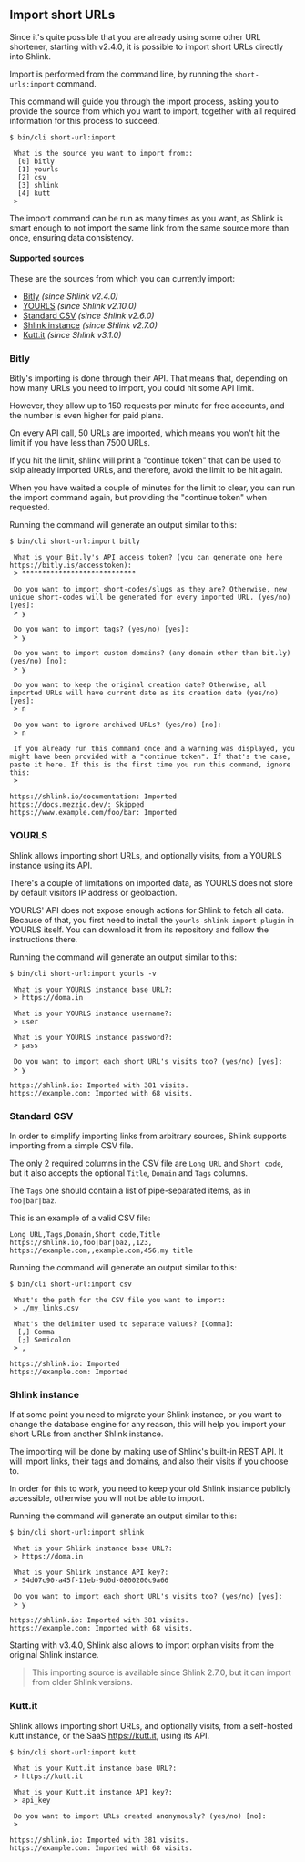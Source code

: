 
## Import short URLs

Since it's quite possible that you are already using some other URL shortener, starting with v2.4.0, it is possible to import short URLs directly into Shlink.

Import is performed from the command line, by running the `short-urls:import` command.

This command will guide you through the import process, asking you to provide the source from which you want to import, together with all required information for this process to succeed.

```
$ bin/cli short-url:import

 What is the source you want to import from::
  [0] bitly
  [1] yourls
  [2] csv
  [3] shlink
  [4] kutt
 >
```

The import command can be run as many times as you want, as Shlink is smart enough to not import the same link from the same source more than once, ensuring data consistency.

#### Supported sources

These are the sources from which you can currently import:

* [Bitly](/documentation/advanced/import-short-urls#bitly) *(since Shlink v2.4.0)*
* [YOURLS](/documentation/advanced/import-short-urls#yourls) *(since Shlink v2.10.0)*
* [Standard CSV](/documentation/advanced/import-short-urls#standard-csv) *(since Shlink v2.6.0)*
* [Shlink instance](/documentation/advanced/import-short-urls#shlink-instance) *(since Shlink v2.7.0)*
* [Kutt.it](/documentation/advanced/import-short-urls#kuttit) *(since Shlink v3.1.0)*

### Bitly

Bitly's importing is done through their API. That means that, depending on how many URLs you need to import, you could hit some API limit.

However, they allow up to 150 requests per minute for free accounts, and the number is even higher for paid plans.

On every API call, 50 URLs are imported, which means you won't hit the limit if you have less than 7500 URLs.

If you hit the limit, shlink will print a "continue token" that can be used to skip already imported URLs, and therefore, avoid the limit to be hit again.

When you have waited a couple of minutes for the limit to clear, you can run the import command again, but providing the "continue token" when requested.

Running the command will generate an output similar to this:

```shell
$ bin/cli short-url:import bitly

 What is your Bit.ly's API access token? (you can generate one here https://bitly.is/accesstoken):
 > ****************************

 Do you want to import short-codes/slugs as they are? Otherwise, new unique short-codes will be generated for every imported URL. (yes/no) [yes]:
 > y

 Do you want to import tags? (yes/no) [yes]:
 > y

 Do you want to import custom domains? (any domain other than bit.ly) (yes/no) [no]:
 > y

 Do you want to keep the original creation date? Otherwise, all imported URLs will have current date as its creation date (yes/no) [yes]:
 > n

 Do you want to ignore archived URLs? (yes/no) [no]:
 > n

 If you already run this command once and a warning was displayed, you might have been provided with a "continue token". If that's the case, paste it here. If this is the first time you run this command, ignore this:
 >

https://shlink.io/documentation: Imported
https://docs.mezzio.dev/: Skipped
https://www.example.com/foo/bar: Imported
```

### YOURLS

Shlink allows importing short URLs, and optionally visits, from a YOURLS instance using its API.

There's a couple of limitations on imported data, as YOURLS does not store by default visitors IP address or geoloaction.

<Callout type="warning">
  YOURLS' API does not expose enough actions for Shlink to fetch all data. Because of that, you first need to install the <code className="indivisible">yourls-shlink-import-plugin</code> in YOURLS itself. You can download it from <Link href="https://slnk.to/yourls-import">its repository</Link> and follow the instructions there.
</Callout>

Running the command will generate an output similar to this:

```shell
$ bin/cli short-url:import yourls -v

 What is your YOURLS instance base URL?:
 > https://doma.in

 What is your YOURLS instance username?:
 > user

 What is your YOURLS instance password?:
 > pass

 Do you want to import each short URL's visits too? (yes/no) [yes]:
 > y

https://shlink.io: Imported with 381 visits.
https://example.com: Imported with 68 visits.
```

### Standard CSV

In order to simplify importing links from arbitrary sources, Shlink supports importing from a simple CSV file.

The only 2 required columns in the CSV file are `Long URL` and `Short code`, but it also accepts the optional `Title`, `Domain` and `Tags` columns.

The `Tags` one should contain a list of pipe-separated items, as in `foo|bar|baz`.

This is an example of a valid CSV file:

```
Long URL,Tags,Domain,Short code,Title
https://shlink.io,foo|bar|baz,,123,
https://example.com,,example.com,456,my title
```

Running the command will generate an output similar to this:

```shell
$ bin/cli short-url:import csv

 What's the path for the CSV file you want to import:
 > ./my_links.csv

 What's the delimiter used to separate values? [Comma]:
  [,] Comma
  [;] Semicolon
 > ,

https://shlink.io: Imported
https://example.com: Imported
```

### Shlink instance

If at some point you need to migrate your Shlink instance, or you want to change the database engine for any reason, this will help you import your short URLs from another Shlink instance.

The importing will be done by making use of Shlink's built-in REST API. It will import links, their tags and domains, and also their visits if you choose to.

In order for this to work, you need to keep your old Shlink instance publicly accessible, otherwise you will not be able to import.

Running the command will generate an output similar to this:

```shell
$ bin/cli short-url:import shlink

 What is your Shlink instance base URL?:
 > https://doma.in

 What is your Shlink instance API key?:
 > 54d07c90-a45f-11eb-9d0d-0800200c9a66

 Do you want to import each short URL's visits too? (yes/no) [yes]:
 > y

https://shlink.io: Imported with 381 visits.
https://example.com: Imported with 68 visits.
```

<Callout type="info">
  Starting with v3.4.0, Shlink also allows to import orphan visits from the original Shlink instance.
</Callout>

> This importing source is available since Shlink 2.7.0, but it can import from older Shlink versions.

### Kutt.it

Shlink allows importing short URLs, and optionally visits, from a self-hosted kutt instance, or the SaaS https://kutt.it, using its API.

```shell
$ bin/cli short-url:import kutt

 What is your Kutt.it instance base URL?:
 > https://kutt.it

 What is your Kutt.it instance API key?:
 > api_key

 Do you want to import URLs created anonymously? (yes/no) [no]:
 >

https://shlink.io: Imported with 381 visits.
https://example.com: Imported with 68 visits.
```
